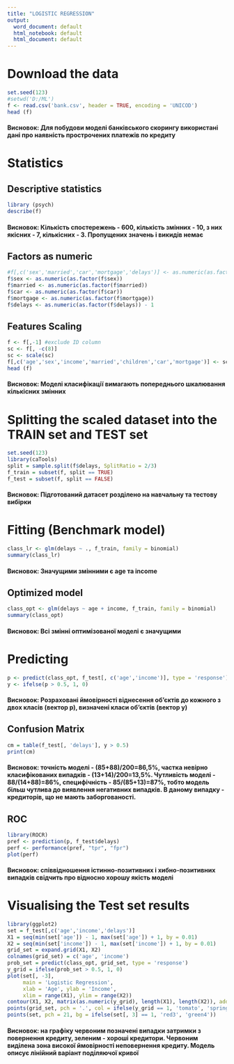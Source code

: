 ---
title: "LOGISTIC REGRESSION"
output:
  word_document: default
  html_notebook: default
  html_document: default
---

# Download the data
```{r}
set.seed(123)
#setwd('D:/ML')
f <- read.csv('bank.csv', header = TRUE, encoding = 'UNICOD')
head (f)
```

#### Висновок: Для побудови моделі банківського скорингу використані дані про наявність прострочених платежів по кредиту 

# Statistics

## Descriptive statistics
```{r}
library (psych)
describe(f)
```

#### Висновок: Кількість спостережень - 600, кількість змінних - 10, з них якісних - 7, кількісних - 3. Пропущених значень і викидів немає 

## Factors as numeric
```{r}
#f[,c('sex','married','car','mortgage','delays')] <- as.numeric(as.factor(f[,c('sex','married','car','mortgage','delays')]))
f$sex <- as.numeric(as.factor(f$sex))
f$married <- as.numeric(as.factor(f$married))
f$car <- as.numeric(as.factor(f$car))
f$mortgage <- as.numeric(as.factor(f$mortgage))
f$delays <- as.numeric(as.factor(f$delays)) - 1
```

## Features Scaling
```{r}
f <- f[,-1] #exclude ID column
sc <- f[, -c(8)]
sc <- scale(sc)
f[,c('age','sex','income','married','children','car','mortgage')] <- sc[,c('age','sex','income','married','children','car','mortgage')]
head (f)
```

#### Висновок: Моделі класифікації вимагають попереднього шкалювання кількісних змінних

# Splitting the scaled dataset into the TRAIN set and TEST set
```{r}
set.seed(123)
library(caTools)
split = sample.split(f$delays, SplitRatio = 2/3)
f_train = subset(f, split == TRUE)
f_test = subset(f, split == FALSE)
```

#### Висновок: Підготований датасет розділено на навчальну та тестову вибірки

# Fitting (Benchmark model)
```{r}
class_lr <- glm(delays ~ ., f_train, family = binomial)
summary(class_lr)
```

#### Висновок: Значущими змінними є age та income

## Optimized model
```{r}
class_opt <- glm(delays ~ age + income, f_train, family = binomial)
summary(class_opt)
```

#### Висновок: Всі змінні оптимізованої моделі є значущими

# Predicting
```{r}
p <- predict(class_opt, f_test[, c('age','income')], type = 'response')
y <- ifelse(p > 0.5, 1, 0)
```

#### Висновок: Розраховані ймовірності віднесення об'єктів до кожного з двох класів (вектор р), визначені класи об'єктів (вектор у)

## Confusion Matrix
```{r}
cm = table(f_test[, 'delays'], y > 0.5)
print(cm)
```

#### Висновок: точність моделі - (85+88)/200=86,5%, частка невірно класифікованих випадків - (13+14)/200=13,5%. Чутливість моделі - 88/(14+88)=86%, специфічність - 85/(85+13)=87%, тобто модель більш чутлива до виявлення негативних випадків. В даному випадку - кредиторів, що не мають заборгованості.

## ROC
```{r}
library(ROCR)
pref <- prediction(p, f_test$delays)
perf <- performance(pref, "tpr", "fpr")
plot(perf)
```

#### Висновок: співвідношення істинно-позитивних і хибно-позитивних випадків свідчить про відносно хорошу якість моделі

# Visualising the Test set results
```{r}
library(ggplot2)
set = f_test[,c('age','income','delays')]
X1 = seq(min(set['age']) - 1, max(set['age']) + 1, by = 0.01)
X2 = seq(min(set['income']) - 1, max(set['income']) + 1, by = 0.01)
grid_set = expand.grid(X1, X2)
colnames(grid_set) = c('age', 'income')
prob_set = predict(class_opt, grid_set, type = 'response')
y_grid = ifelse(prob_set > 0.5, 1, 0)
plot(set[, -3],
     main = 'Logistic Regression',
     xlab = 'Age', ylab = 'Income',
     xlim = range(X1), ylim = range(X2))
contour(X1, X2, matrix(as.numeric(y_grid), length(X1), length(X2)), add = TRUE)
points(grid_set, pch = '.', col = ifelse(y_grid == 1, 'tomato', 'springgreen3'))
points(set, pch = 21, bg = ifelse(set[, 3] == 1, 'red3', 'green4'))
```

#### Висновок: на графіку червоним позначені випадки затримки з повернення кредиту, зеленим - хороші кредитори. Червоним виділена зона високої ймовірності неповернення кредиту. Модель описує лінійний варіант поділяючої кривої

